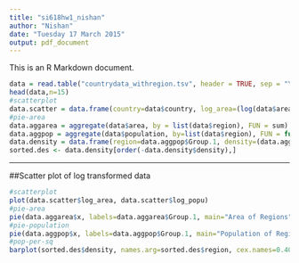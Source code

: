 ```yaml
---
title: "si618hw1_nishan"
author: "Nishan"
date: "Tuesday 17 March 2015"
output: pdf_document
---
```


This is an R Markdown document.

````r
data = read.table("countrydata_withregion.tsv", header = TRUE, sep = "\t", quote = "\"", dec = ".", fill = TRUE, comment.char = "")
head(data,n=15)
#scatterplot
data.scatter = data.frame(country=data$country, log_area=(log(data$area)), log_popu=(log(data$population)))
#pie-area
data.aggarea = aggregate(data$area, by = list(data$region), FUN = sum)
data.aggpop = aggregate(data$population, by=list(data$region), FUN = function(x){sum(as.numeric(x))})
data.density = data.frame(region=data.aggpop$Group.1, density=(data.aggpop$x/data.aggarea$x))
sorted.des <- data.density[order(-data.density$density),]
````

--------
##Scatter plot of log transformed data
````r
#scatterplot
plot(data.scatter$log_area, data.scatter$log_popu)
#pie-area
pie(data.aggarea$x, labels=data.aggarea$Group.1, main="Area of Regions")
#pie-population
pie(data.aggpop$x, labels=data.aggpop$Group.1, main="Population of Regions")
#pop-per-sq
barplot(sorted.des$density, names.arg=sorted.des$region, cex.names=0.40, xlab="Visualization of Population per sq km of Regions")
````
